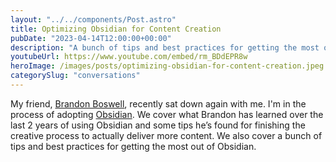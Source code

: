 ```yaml
---
layout: "../../components/Post.astro"
title: Optimizing Obsidian for Content Creation
pubDate: "2023-04-14T12:00:00+00:00"
description: "A bunch of tips and best practices for getting the most out of Obsidian for content creation and digital gardening"
youtubeUrl: https://www.youtube.com/embed/rm_BDdEPR8w
heroImage: /images/posts/optimizing-obsidian-for-content-creation.jpeg
categorySlug: "conversations"
---
```


My friend, [Brandon Boswell](https://brandonkboswell.com/), recently sat down again with me. I'm in the process of adopting [Obsidian](https://obsidian.md/). We cover what Brandon has learned over the last 2 years of using Obsidian and some tips he’s found for finishing the creative process to actually deliver more content. We also cover a bunch of tips and best practices for getting the most out of Obsidian.
